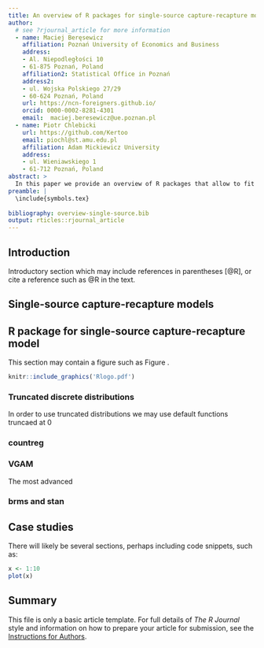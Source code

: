 ```yaml
---
title: An overview of R packages for single-source capture-recapture models
author:
  # see ?rjournal_article for more information
  - name: Maciej Beręsewicz
    affiliation: Poznań University of Economics and Business
    address:
    - Al. Niepodległości 10
    - 61-875 Poznań, Poland
    affiliation2: Statistical Office in Poznań
    address2:
    - ul. Wojska Polskiego 27/29
    - 60-624 Poznań, Poland
    url: https://ncn-foreigners.github.io/
    orcid: 0000-0002-8281-4301
    email:  maciej.beresewicz@ue.poznan.pl
  - name: Piotr Chlebicki
    url: https://github.com/Kertoo
    email: piochl@st.amu.edu.pl
    affiliation: Adam Mickiewicz University
    address:
    - ul. Wieniawskiego 1
    - 61-712 Poznań, Poland
abstract: >
  In this paper we provide an overview of R packages that allow to fit various single-source capture-recapture (SSCR) models. In genera, SSCR approaches assume that capture history follows certain distribution (e.g. negative binomial, poisson, one-inflated poisson) but the observational data consist only positive counts i.e. we observe zero truncated distributions. 
preamble: |
  \include{symbols.tex}
  
bibliography: overview-single-source.bib
output: rticles::rjournal_article
---
```


## Introduction

Introductory section which may include references in parentheses [@R], or cite a reference such as @R in the text.

## Single-source capture-recapture models


## R package for single-source capture-recapture model

This section may contain a figure such as Figure \ref{fig:Rlogo}.

```r
knitr::include_graphics('Rlogo.pdf')
```

### Truncated discrete distributions

In order to use truncated distributions we may use default functions truncaed at 0 

### countreg

### VGAM

The most advanced

### brms and stan

## Case studies

There will likely be several sections, perhaps including code snippets, such as:

```r
x <- 1:10
plot(x)
```

## Summary

This file is only a basic article template. For full details of *The R Journal* style and information on how to prepare your article for submission, see the [Instructions for Authors](https://journal.r-project.org/share/author-guide.pdf).

